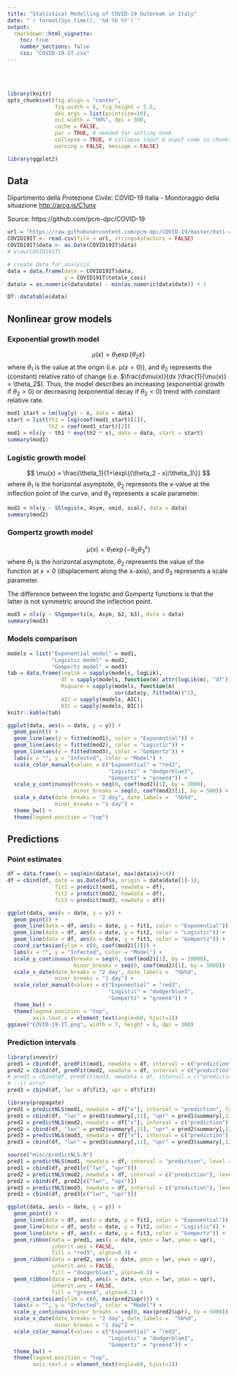 ```yaml
---
title: "Statistical Modelling of COVID-19 Outbreak in Italy"
date: "`r format(Sys.time(), '%d %b %Y')`"
output: 
  rmarkdown::html_vignette:
    toc: true
    number_sections: false
    css: "COVID-19-IT.css"
---
```


<br><br>

```r
library(knitr)
opts_chunk$set(fig.align = "center",
               fig.width = 6, fig.height = 5.5,
               dev.args = list(pointsize=10),
               out.width = "90%", dpi = 300,
               cache = FALSE,
               par = TRUE, # needed for setting hook 
               collapse = TRUE, # collapse input & ouput code in chunks
               warning = FALSE, message = FALSE)

library(ggplot2)
```

## Data 

Dipartimento della Protezione Civile: COVID-19 Italia - Monitoraggio della situazione <http://arcg.is/C1unv>

Source: https://github.com/pcm-dpc/COVID-19 


```R
url = "https://raw.githubusercontent.com/pcm-dpc/COVID-19/master/dati-andamento-nazionale/dpc-covid19-ita-andamento-nazionale.csv"
COVID19IT <- read.csv(file = url, stringsAsFactors = FALSE)
COVID19IT$data <- as.Date(COVID19IT$data)
# View(COVID19IT)

# create data for analysis
data = data.frame(date = COVID19IT$data,
                  y = COVID19IT$totale_casi)
data$x = as.numeric(data$date) - min(as.numeric(data$date)) + 1

DT::datatable(data)
```

## Nonlinear grow models

### Exponential growth model

$$
\mu(x) = \theta_1 \exp\{\theta_2 x\}
$$
where $\theta_1$ is the value at the origin (i.e. $\mu(x=0)$), and $\theta_2$  represents the (constant) relative ratio of change (i.e. $\frac{d\mu(x)}{dx }\frac{1}{\mu(x)} = \theta_2$). Thus, the model describes an increasing (exponential growth if $\theta_2 > 0$) or decreasing (exponential decay if $\theta_2 < 0$) trend with constant relative rate.

```R
mod1_start = lm(log(y) ~ x, data = data)
start = list(th1 = log(coef(mod1_start)[1]), 
             th2 = coef(mod1_start)[2])
mod1 = nls(y ~ th1 * exp(th2 * x), data = data, start = start)
summary(mod1)
```

### Logistic growth model

$$
\mu(x) = \frac{\theta_1}{1+\exp\{(\theta_2 - x)/\theta_3\}}
$$
where $\theta_1$ is the horizontal asymptote, $\theta_2$ represents the x-value at the inflection point of the curve, and $\theta_3$ represents a scale parameter.

```R
mod2 = nls(y ~ SSlogis(x, Asym, xmid, scal), data = data)
summary(mod2)
```

### Gompertz growth model

$$
\mu(x) = \theta_1 \exp\{-\theta_2 \theta_3^x\}
$$
where $\theta_1$ is the horizontal asymptote, $\theta_2$ represents the value of the function at $x = 0$ (displacement along the x-axis), and $\theta_3$ represents a scale parameter.

The difference between the logistic and Gompertz functions is that the latter is not symmetric around the inflection point. 

```R
mod3 = nls(y ~ SSgompertz(x, Asym, b2, b3), data = data)
summary(mod3)
```

### Models comparison

```R
models = list("Exponential model" = mod1, 
              "Logistic model" = mod2, 
              "Gompertz model" = mod3)
tab = data.frame(loglik = sapply(models, logLik),
                 df = sapply(models, function(m) attr(logLik(m), "df")),
                 Rsquare = sapply(models, function(m) 
                                  cor(data$y, fitted(m))^2),
                 AIC = sapply(models, AIC),
                 BIC = sapply(models, BIC))
knitr::kable(tab)
```

```R
ggplot(data, aes(x = date, y = y)) + 
  geom_point() +
  geom_line(aes(y = fitted(mod1), color = "Exponential")) +
  geom_line(aes(y = fitted(mod2), color = "Logistic")) +
  geom_line(aes(y = fitted(mod3), color = "Gompertz")) +
  labs(x = "", y = "Infected", color = "Model") +
  scale_color_manual(values = c("Exponential" = "red3", 
                                "Logistic" = "dodgerblue3",
                                "Gompertz" = "green4")) +
  scale_y_continuous(breaks = seq(0, coef(mod2)[1], by = 1000),
                     minor_breaks = seq(0, coef(mod2)[1], by = 500)) +
  scale_x_date(date_breaks = "2 day", date_labels =  "%b%d",
               minor_breaks = "1 day") +
  theme_bw() +
  theme(legend.position = "top")
```

## Predictions

### Point estimates

```R
df = data.frame(x = seq(min(data$x), max(data$x)+14))
df = cbind(df, date = as.Date(df$x, origin = data$date[1]-1),
               fit1 = predict(mod1, newdata = df),
               fit2 = predict(mod2, newdata = df),
               fit3 = predict(mod3, newdata = df))
```

```R
ggplot(data, aes(x = date, y = y)) + 
  geom_point() +
  geom_line(data = df, aes(x = date, y = fit1, color = "Exponential")) +
  geom_line(data = df, aes(x = date, y = fit2, color = "Logistic")) +
  geom_line(data = df, aes(x = date, y = fit3, color = "Gompertz")) +
  coord_cartesian(ylim = c(0, coef(mod2)[1])) +
  labs(x = "", y = "Infected", color = "Model") +
  scale_y_continuous(breaks = seq(0, coef(mod2)[1], by = 10000),
                     minor_breaks = seq(0, coef(mod2)[1], by = 5000)) +
  scale_x_date(date_breaks = "2 day", date_labels =  "%b%d",
               minor_breaks = "1 day") +
  scale_color_manual(values = c("Exponential" = "red3", 
                                "Logistic" = "dodgerblue3",
                                "Gompertz" = "green4")) +
  theme_bw() +
  theme(legend.position = "top",
        axis.text.x = element_text(angle=60, hjust=1))
ggsave("COVID-19-IT.png", width = 7, height = 6, dpi = 300)
```

### Prediction intervals

```R
library(investr)
pred1 = cbind(df, predFit(mod1, newdata = df, interval = c("prediction"), level = 0.95))
pred2 = cbind(df, predFit(mod2, newdata = df, interval = c("prediction"), level = 0.95))
# pred3 = cbind(df, predFit(mod3, newdata = df, interval = c("prediction"), level = 0.95))
# :-(( error 
pred3 = cbind(df, lwr = df$fit3, upr = df$fit3)
```

```R
library(propagate)
pred1 = predictNLS(mod1, newdata = df["x"], interval = "prediction", level = 0.95, nsim = 1e5)
pred1 = cbind(df, "lwr" = pred1$summary[,11], "upr" = pred1$summary[,12])
pred2 = predictNLS(mod2, newdata = df["x"], interval = c("prediction"), level = 0.95, nsim = 1e5)
pred2 = cbind(df, "lwr" = pred2$summary[,11], "upr" = pred2$summary[,12])
pred3 = predictNLS(mod3, newdata = df["x"], interval = c("prediction"), level = 0.95, nsim = 1e5)
pred3 = cbind(df, "lwr" = pred3$summary[,11], "upr" = pred3$summary[,12])
```

```R
source("misc/predictNLS.R")
pred1 = predictNLS(mod1, newdata = df, interval = "prediction", level = 0.95, nsim = 1e5)
pred1 = cbind(df, pred1[c("lwr", "upr")])
pred2 = predictNLS(mod2, newdata = df, interval = c("prediction"), level = 0.95, nsim = 1e5)
pred2 = cbind(df, pred2[c("lwr", "upr")])
pred3 = predictNLS(mod3, newdata = df, interval = c("prediction"), level = 0.95, nsim = 1e5)
pred3 = cbind(df, pred3[c("lwr", "upr")])
```

```R
ggplot(data, aes(x = date, y = y)) + 
  geom_point() +
  geom_line(data = df, aes(x = date, y = fit1, color = "Exponential")) +
  geom_line(data = df, aes(x = date, y = fit2, color = "Logistic")) +
  geom_line(data = df, aes(x = date, y = fit3, color = "Gompertz")) +
  geom_ribbon(data = pred1, aes(x = date, ymin = lwr, ymax = upr), 
              inherit.aes = FALSE,
              fill = "red3", alpha=0.3) +
  geom_ribbon(data = pred2, aes(x = date, ymin = lwr, ymax = upr), 
              inherit.aes = FALSE,
              fill = "dodgerblue3", alpha=0.3) +
  geom_ribbon(data = pred3, aes(x = date, ymin = lwr, ymax = upr), 
              inherit.aes = FALSE,
              fill = "green4", alpha=0.3) +
  coord_cartesian(ylim = c(0, max(pred2$upr))) +
  labs(x = "", y = "Infected", color = "Model") +
  scale_y_continuous(minor_breaks = seq(0, max(pred2$upr), by = 5000)) +
  scale_x_date(date_breaks = "2 day", date_labels =  "%b%d",
               minor_breaks = "1 day") +
  scale_color_manual(values = c("Exponential" = "red3", 
                                "Logistic" = "dodgerblue3",
                                "Gompertz" = "green4")) +
  theme_bw() +
  theme(legend.position = "top",
        axis.text.x = element_text(angle=60, hjust=1))
```

